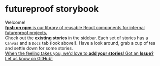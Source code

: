 
<Meta title="Documentation/Welcome" />

<style>{`
    .bg {
        position: absolute;
        z-index: 0;
    }

  .subheading {
      z-index: 30;
    --mediumdark: ${colors.coral};
    font-weight: 900;
    font-size: 13px;
    color: ${colors.violet};
    letter-spacing: 6px;
    line-height: 24px;
    text-transform: uppercase;
    margin-bottom: 12px;
    margin-top: 40px;
    text-align: right;
  }

  .link-list {
    display: grid;
    grid-template-columns: 1fr;
    grid-template-rows: 1fr 1fr;
    row-gap: 10px;
    z-index: 10;
  }

  @media (min-width: 620px) {
    .link-list {
      row-gap: 20px;
      column-gap: 20px;
      grid-template-columns: 1fr 1fr;
    }
  }

  @media all and (-ms-high-contrast:none) {
  .link-list {
      display: -ms-grid;
      -ms-grid-columns: 1fr 1fr;
      -ms-grid-rows: 1fr 1fr;
    }
  }

  .link-item {
    display: block;
    padding: 20px 30px 20px 15px;
    border: 1px solid #00000010;
    background-color: rgba(255,255,255, 0.5);
    border-radius: 5px;
    transition: background 150ms ease-out, border 150ms ease-out, transform 150ms ease-out;
    color: ${colors.purple};
    display: flex;
    align-items: flex-start;
    z-index: 20;
  }

  .link-item:hover {
    border-color: ${colors.coral};
    transform: translate3d(0, -3px, 0);
    box-shadow: rgba(0, 0, 0, 0.08) 0 3px 10px 0;
  }

  .link-item:active {
    border-color: ${colors.lime};
    transform: translate3d(0, 0, 0);
  }

  .link-item strong {
    font-weight: 700;
    display: inline;
    margin-bottom: 2px;
  }

  .link-item span {
    font-size: 14px;
    line-height: 20px;
  }

  .tip {
    display: inline-block;
    border-radius: 1em;
    font-size: 11px;
    line-height: 12px;
    font-weight: 700;
    background: ${colors.lime};
    color: ${colors.purple};
    padding: 4px 12px;
    margin-right: 10px;
    vertical-align: top;
  }

  .tip-wrapper {
    font-size: 13px;
    line-height: 20px;
    margin-top: 40px;
    margin-bottom: 40px;
  }

  .tip-wrapper code {
    font-size: 12px;
    display: inline-block;
  }

`}</style>

# futureproof storybook

<div className="bg left">
  <Shape kind="angles" color="violet" width="800" />
</div>

<div className="subheading">Welcome!</div>

<div className="link-list">
  <a
    className="link-item"
    href="https://www.npmjs.com/package/@getfutureproof/fpsb"
    target="_blank"
  >
    <span>
      <strong>fpsb on npm</strong> is our library of reusable React components
      for internal futureproof projects.
    </span>
  </a>
  <div className="tip">
    <span className="tip-wrapper">
      Check out the <strong>existing stories</strong> in the sidebar. Each set
      of stories has a <code>Canvas</code> and a <code>Docs</code> tab (look
      above!). Have a look around, grab a cup of tea and settle down for some
      stories.
    </span>
  </div>
  <a
    className="link-item"
    href="https://github.com/getfutureproof-projects/fpsb"
    target="_blank"
  >
    <span>
      When the feeling takes you, we'd love to <strong>add your stories</strong>!
    </span>
  </a>
  <a
    className="link-item"
    href="https://github.com/getfutureproof-projects/fpsb/issues/new"
    target="_blank"
  >
    <span>
      Got an <strong>Issue?</strong> Let us know on GitHub!
    </span>
  </a>
</div>
